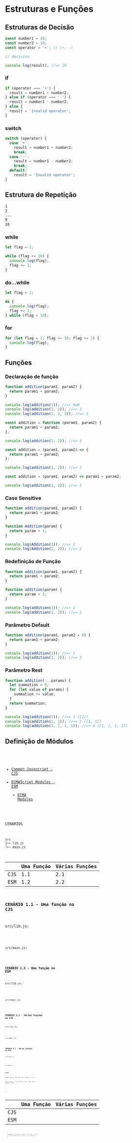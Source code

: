 
# Estruturas e Funções

## Estruturas de Decisão

```js
const number1 = 10;
const number2 = 10;
const operator = '+'; // (+, -)

// decision

console.log(result); //=> 20
```

### if

```js
if (operator === '+') {
  result = number1 + number2;
} else if (operator === '-') {
  result = number1 - number2;
} else {
  result = 'Invalid operator';
}
```

### switch

```js
switch (operator) {
  case '+':
    result = number1 + number2;
    break;
  case '-':
    result = number1 - number2;
    break;
  default:
    result = 'Invalid operator';
}
```

## Estrutura de Repetição

```txt
1
2
...
9
10
```

### while

```js
let flag = 1;

while (flag <= 10) {
  console.log(flag);
  flag += 1;
}
```

### do...while

```js
let flag = 1;

do {
  console.log(flag);
  flag += 1;
} while (flag < 10);
```

### for

```js
for (let flag = 1; flag <= 10; flag += 1) {
  console.log(flag);
}
```

## Funções

### Declaração de função

```js
function addition(param1, param2) {
  return param1 + param2;
}

console.log(addition(1)); //=> NaN
console.log(addition(1, 2)); //=> 3
console.log(addition(1, 2, 3)); //=> 3
```

```js
const addition = function (param1, param2) {
  return param1 + param2;
};

console.log(addition(1, 2)); //=> 3
```

```js
const addition = (param1, param2) => {
  return param1 + param2;
};

console.log(addition(1, 2)); //=> 3
```

```js
const addition = (param1, param2) => param1 + param2;

console.log(addition(1, 2)); //=> 3
```

### Case Sensitive

```js
function addition(param1, param2) {
  return param1 + param2;
}

function Addition(param) {
  return param + 1;
}

console.log(Addition(1)); //=> 2
console.log(Addition(1, 2)); //=> 2
```

### Redefinição de Função

```js
function addition(param1, param2) {
  return param1 + param2;
}

function addition(param) {
  return param + 1;
}

console.log(addition(1)); //=> 2
console.log(addition(1, 2)); //=> 2
```

### Parâmetro Default

```js
function addition(param1, param2 = 0) {
  return param1 + param2;
}

console.log(addition(1)); //=> 1
console.log(addition(1, 2)); //=> 3
```

### Parâmetro Rest

```js
function addition(...params) {
  let summation = 0;
  for (let value of params) {
    summation += value;
  }
  return summation;
}

console.log(addition(1)); //=> 1 ([1])
console.log(addition(1, 1)); //=> 2 ([1, 1])
console.log(addition(1, 1, 1, 1)); //=> 4 ([1, 1, 1, 1])
```

## Definição de Módulos

<Code src="/codes/modules/function-sum/index.js" lang="js" />

- [Common Javascript - CJS](https://nodejs.org/api/modules.html)
- [ECMAScript Modules - ESM](https://nodejs.org/api/esm.html)
  - [ECMA Modules](https://ifpb.github.io/javascript-guide/ecma/modules/)

CENÁRIOS

```txt
src
├── lib.js
└── main.js
```

|     | Uma Função | Várias Funções |
| --- | ---------- | -------------- |
| CJS | 1.1        | 2.1            |
| ESM | 1.2        | 2.2            |

### CENÁRIO 1.1 - Uma função no CJS

src/lib.js:

<Code src="/codes/modules/module-cjs-default/lib.js" lang="js" />

src/main.js:

<Code src="/codes/modules/module-cjs-default/main.js" lang="js" />

### CENÁRIO 1.2 - Uma função no ESM

src/lib.js:

<Code src="/codes/modules/module-esm-default/lib.js" lang="js" />

src/main.js:

<Code src="/codes/modules/module-esm-default/main.js" lang="js" />

### CENÁRIO 2.1 - Várias funções no CJS

src/lib.js:

<Code src="/codes/modules/module-cjs-named/lib.js" lang="js" />

src/main.js:

<Code src="/codes/modules/module-cjs-named/main.js" lang="js" />

### CENÁRIO 2.2 - Várias funções no ESM

src/lib.js:

<Code src="/codes/modules/module-esm-named/lib.js" lang="js" />

src/main.js:

<Code src="/codes/modules/module-esm-named/main.js" lang="js" />

**RESUMO**

module.exports = sum
const sum = require('./lib')
`;

module.exports = { sum, minus }
const { sum, minus } = require('./lib')
`;

`;

`;

|     | Uma Função                         | Várias Funções                    |
| --- | ---------------------------------- | --------------------------------- |
| CJS | <Code code={singleCJS} lang="js" /> | <Code code={multiCJS} lang="js" /> |
| ESM | <Code code={singleESM} lang="js" /> | <Code code={multiESM} lang="js" /> |

> **Warning:** To load an ES module, set "type": "module" in the package.json or use the .mjs extension.

<Code src="/codes/modules/module-esm-default/package.json" lang="json" />
